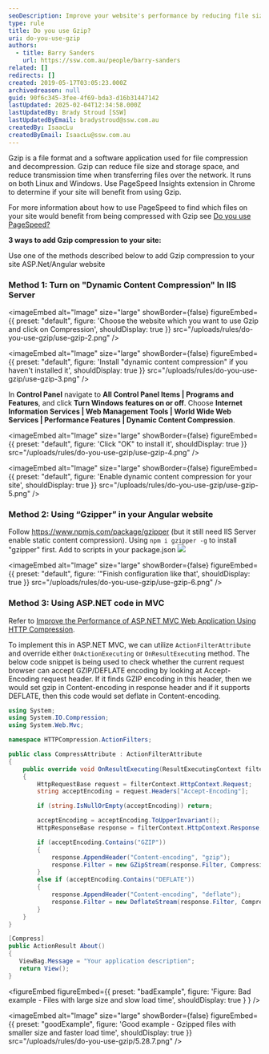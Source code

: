 ```yaml
---
seoDescription: Improve your website's performance by reducing file sizes and speeding up load times with Gzip compression.
type: rule
title: Do you use Gzip?
uri: do-you-use-gzip
authors:
  - title: Barry Sanders
    url: https://ssw.com.au/people/barry-sanders
related: []
redirects: []
created: 2019-05-17T03:05:23.000Z
archivedreason: null
guid: 90f6c345-3fee-4f69-bda3-d16b31447142
lastUpdated: 2025-02-04T12:34:58.000Z
lastUpdatedBy: Brady Stroud [SSW]
lastUpdatedByEmail: bradystroud@ssw.com.au
createdBy: IsaacLu
createdByEmail: IsaacLu@ssw.com.au
---
```

Gzip is a file format and a software application used for file compression and decompression.
Gzip can reduce file size and storage space, and reduce transmission time when transferring files over the network. It runs on both Linux and Windows.
Use PageSpeed Insights extension in Chrome to determine if your site will benefit from using Gzip.

For more information about how to use PageSpeed to find which files on your site would benefit from being compressed with Gzip see [Do you use PageSpeed?](/do-you-use-pagespeed)

**3 ways to add Gzip compression to your site:**

Use one of the methods described below to add Gzip compression to your site ASP.Net/Angular website

### Method 1: Turn on "Dynamic Content Compression" In IIS Server


<imageEmbed
  alt="Image"
  size="large"
  showBorder={false}
  figureEmbed={{
    preset: "default",
    figure: 'Choose the website which you want to use Gzip and click on Compression',
    shouldDisplay: true
  }}
  src="/uploads/rules/do-you-use-gzip/use-gzip-2.png"
/>


<imageEmbed
  alt="Image"
  size="large"
  showBorder={false}
  figureEmbed={{
    preset: "default",
    figure: 'Install "dynamic content compression" if you haven\'t installed it',
    shouldDisplay: true
  }}
  src="/uploads/rules/do-you-use-gzip/use-gzip-3.png"
/>

In **Control Panel** navigate to **All Control Panel Items | Programs and Features**, and click **Turn Windows features on or off**.
Choose **Internet Information Services | Web Management Tools | World Wide Web Services | Performance Features | Dynamic Content Compression**.


<imageEmbed
  alt="Image"
  size="large"
  showBorder={false}
  figureEmbed={{
    preset: "default",
    figure: 'Click "OK" to install it',
    shouldDisplay: true
  }}
  src="/uploads/rules/do-you-use-gzip/use-gzip-4.png"
/>


<imageEmbed
  alt="Image"
  size="large"
  showBorder={false}
  figureEmbed={{
    preset: "default",
    figure: 'Enable dynamic content compression for your site',
    shouldDisplay: true
  }}
  src="/uploads/rules/do-you-use-gzip/use-gzip-5.png"
/>

### Method 2:  Using “Gzipper” in your Angular website

Follow <https://www.npmjs.com/package/gzipper> (but it still need IIS Server enable static content compression). Using `npm i gzipper -g` to install "gzipper" first. Add to scripts in your package.json
![](use-gzip-7.png)

<imageEmbed
  alt="Image"
  size="large"
  showBorder={false}
  figureEmbed={{
    preset: "default",
    figure: '"Finish configuration like that',
    shouldDisplay: true
  }}
  src="/uploads/rules/do-you-use-gzip/use-gzip-6.png"
/>

### Method 3: Using ASP.NET code in MVC

Refer to [Improve the Performance of ASP.NET MVC Web Application Using HTTP Compression](https://www.codeproject.com/Tips/1080065/Improve-the-Performance-of-ASP-NET-MVC-Web-Applica).

To implement this in ASP.NET MVC, we can utilize `ActionFilterAttribute` and override either `OnActionExecuting` or `OnResultExecuting` method. The below code snippet is being used to check whether the current request browser can accept GZIP/DEFLATE encoding by looking at Accept-Encoding request header. If it finds GZIP encoding in this header, then we would set gzip in Content-encoding in response header and if it supports DEFLATE, then this code would set deflate in Content-encoding.

```csharp
using System;
using System.IO.Compression;
using System.Web.Mvc;

namespace HTTPCompression.ActionFilters;

public class CompressAttribute : ActionFilterAttribute
{
    public override void OnResultExecuting(ResultExecutingContext filterContext)
    {
        HttpRequestBase request = filterContext.HttpContext.Request;
        string acceptEncoding = request.Headers["Accept-Encoding"];

        if (string.IsNullOrEmpty(acceptEncoding)) return;

        acceptEncoding = acceptEncoding.ToUpperInvariant();
        HttpResponseBase response = filterContext.HttpContext.Response;

        if (acceptEncoding.Contains("GZIP"))
        {
            response.AppendHeader("Content-encoding", "gzip");
            response.Filter = new GZipStream(response.Filter, CompressionMode.Compress);
        }
        else if (acceptEncoding.Contains("DEFLATE"))
        {
            response.AppendHeader("Content-encoding", "deflate");
            response.Filter = new DeflateStream(response.Filter, CompressionMode.Compress);
        }
    }
}

```

```csharp
[Compress]
public ActionResult About()
{
   ViewBag.Message = "Your application description";
   return View();
}
```

<figureEmbed figureEmbed={{
  preset: "badExample",
  figure: 'Figure: Bad example - Files with large size and slow load time',
  shouldDisplay: true
} } />


<imageEmbed
  alt="Image"
  size="large"
  showBorder={false}
  figureEmbed={{
    preset: "goodExample",
    figure: 'Good example - Gzipped files with smaller size and faster load time',
    shouldDisplay: true
  }}
  src="/uploads/rules/do-you-use-gzip/5.28.7.png"
/>
